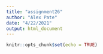 ```yaml
---
title: "assignment26"
author: "Alex Pate"
date: "4/22/2021"
output: html_document
---
```


```r
knitr::opts_chunk$set(echo = TRUE)
```

